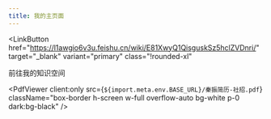 ```yaml
---
title: 我的主页面
---
```



<LinkButton
  href="https://l1awgio6v3u.feishu.cn/wiki/E81XwyQ1QisguskSz5hclZVDnri/"
  target="_blank"
  variant="primary"
  class="!rounded-xl"
>
  前往我的知识空间
</LinkButton>

<PdfViewer
  client:only
  src={`${import.meta.env.BASE_URL}/秦振简历-社招.pdf`}
  className="box-border h-screen w-full overflow-auto bg-white p-0 dark:bg-black"
/>
